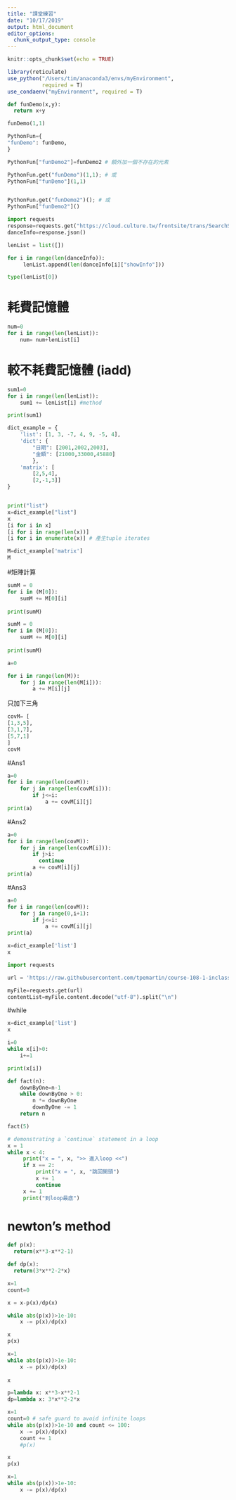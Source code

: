 ```yaml
---
title: "課堂練習"
date: "10/17/2019"
output: html_document
editor_options: 
  chunk_output_type: console
---
```


```r
knitr::opts_chunk$set(echo = TRUE)

library(reticulate)
use_python("/Users/tim/anaconda3/envs/myEnvironment",
           required = T)
use_condaenv("myEnvironment", required = T)
```


```python
def funDemo(x,y):
  return x+y

funDemo(1,1)
```

```python
PythonFun={
"funDemo": funDemo,
}

PythonFun["funDemo2"]=funDemo2 # 額外加一個不存在的元素

PythonFun.get("funDemo")(1,1); # 或
PythonFun["funDemo"](1,1)


PythonFun.get("funDemo2")(); # 或
PythonFun["funDemo2"]()
```

```python
import requests
response=requests.get("https://cloud.culture.tw/frontsite/trans/SearchShowAction.do?method=doFindTypeJ&category=3")
danceInfo=response.json()
```

```python
lenList = list([])

for i in range(len(danceInfo)):
     lenList.append(len(danceInfo[i]["showInfo"]))

```

```python
type(lenList[0])
```


# 耗費記憶體
```python
num=0
for i in range(len(lenList)):
    num= num+lenList[i]

```



# 較不耗費記憶體 (iadd)
```python
sum1=0
for i in range(len(lenList)):
    sum1 += lenList[i] #method

print(sum1)
```


```python
dict_example = {
    'list': [1, 3, -7, 4, 9, -5, 4],
    'dict': {
        "日期": [2001,2002,2003],
        "金額": [21000,33000,45880]
        },
    'matrix': [
        [2,5,4],
        [2,-1,3]]
}


print("list")
x=dict_example["list"]
x
[i for i in x]
[i for i in range(len(x))]
[i for i in enumerate(x)] # 產生tuple iterates
```

```python
M=dict_example['matrix']
M
```
#矩陣計算
```python
sumM = 0
for i in (M[0]):
    sumM += M[0][i]
    
print(sumM)
```


```python
sumM = 0
for i in (M[0]):
    sumM += M[0][i]
    
print(sumM)
```


```python
a=0

for i in range(len(M)):
    for j in range(len(M[i])):
        a += M[i][j]
```

只加下三角
```python
covM= [
[1,3,5],
[3,1,7],
[5,7,1]
]
covM
```
#Ans1
```python
a=0
for i in range(len(covM)):
    for j in range(len(covM[i])):
        if j<=i:
            a += covM[i][j]
print(a)
```
#Ans2
```python
a=0
for i in range(len(covM)):    
    for j in range(len(covM[i])):
        if j>i:
          continue
        a += covM[i][j]
print(a)
```
#Ans3
```python
a=0
for i in range(len(covM)):
    for j in range(0,i+1):
        if j<=i:
            a += covM[i][j]
print(a)
```

```python
x=dict_example['list']
x
```

```python
import requests

url = 'https://raw.githubusercontent.com/tpemartin/course-108-1-inclass-datavisualization/master/作品展示/homework2/homework2_008.RMD'

myFile=requests.get(url)
contentList=myFile.content.decode("utf-8").split("\n")
```


#while
```python
x=dict_example['list']
x
```

```python
i=0
while x[i]>0:
    i+=1

print(x[i])

```

```python
def fact(n):
    downByOne=n-1
    while downByOne > 0:
        n *= downByOne
        downByOne -= 1
    return n

fact(5)
```

```python
# demonstrating a `continue` statement in a loop
x = 1
while x < 4:
     print("x = ", x, ">> 進入loop <<")
     if x == 2:
         print("x = ", x, "跳回開頭")
         x += 1
         continue
     x += 1
     print("到loop最底")
```



# newton's method

```python
def p(x):
  return(x**3-x**2-1)

def dp(x):
  return(3*x**2-2*x)


```

```python
x=1
count=0

x = x-p(x)/dp(x)

while abs(p(x))>1e-10:
    x -= p(x)/dp(x)

x
p(x)
```

```python
x=1 
while abs(p(x))>1e-10:
    x -= p(x)/dp(x)
    
x
```

```python
p=lambda x: x**3-x**2-1
dp=lambda x: 3*x**2-2*x

x=1
count=0 # safe guard to avoid infinite loops
while abs(p(x))>1e-10 and count <= 100:
    x -= p(x)/dp(x)
    count += 1
    #p(x)

x
p(x)
```

```python
x=1 
while abs(p(x))>1e-10:
    x -= p(x)/dp(x)
```


